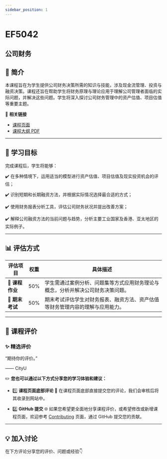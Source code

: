 ```yaml
---
sidebar_position: 1
---
```


# EF5042
## 公司财务

## **📘 简介**
本课程旨在为学生提供公司财务决策所需的知识与技能，涉及现金流管理、投资与融资决策。课程还旨在帮助学生将财务原理与理论应用于理解公司管理者面临的实际问题，并解决这些问题。学生将深入探讨公司财务管理中的资产估值、项目估值等重要主题。

🔗 **相关链接**
- [课程页面](https://www.cityu.edu.hk/catalogue/pg/202526/course/EF5042.htm)
- [课程大纲 PDF](https://www.cityu.edu.hk/catalogue/pg/202526/course/EF5042.pdf)

---

## **🎯 学习目标**

完成课程后，学生将能够：

✔️ 在多种情境下，运用适当的模型进行资产估值、项目估值及现实投资机会的评估；

✔️ 识别短期和长期融资方法，并根据实际情况选择最合适的方式；

✔️ 使用财务报表分析工具，评估公司财务状况并提出改善方案；

✔️ 解释公司融资方法的当前问题与趋势，分析主要工业国家及香港、亚太地区的实际例子。

---

## **📊 评估方式**

| **评估项目**          | **权重** | **具体描述**                                                                                       |
|----------------------|---------|---------------------------------------------------------------------------------------------------|
| **📄 课程作业**       | 50%     | 学生需通过案例分析、问题集等方式应用财务理论与概念，分析并解决公司财务决策问题。                    |
| **📝 期末考试**       | 50%     | 期末考试评估学生对财务报表、融资方法、资产估值等财务管理内容的理解与应用能力。                     |

---

## **💬 课程评价**

### ✨ **精选评价**
<div className={commentStyles.commentBox}>
    <p className={commentStyles.commentText}>
        “期待你的评价。”
    </p>
    <p className={commentStyles.commentAuthor}>—— CityU</p>
</div>

✏️ **您也可以通过以下方式分享您的学习体验和建议：**

- 1️⃣ **课程页面底部评论**
💬 在课程页面底部直接提交您的评论，我们会审核后将其收录到网站中。

- 2️⃣ **GitHub 提交**
🌐 如果您希望更全面地分享课程评价，或希望修改或新增课程页面，欢迎参考 [Contributing](/contributing) 页面，通过 GitHub 提交您的贡献。



---

## **💡 加入讨论**

在下方评论分享您的评价、问题或经验👇
<Utterances />

